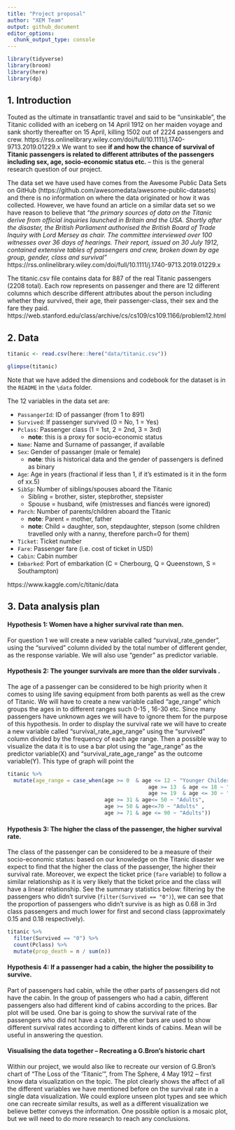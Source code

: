 ```yaml
---
title: "Project proposal"
author: "XEM Team"
output: github_document
editor_options: 
  chunk_output_type: console
---
```


```r
library(tidyverse)
library(broom)
library(here)
library(dp)

```

## 1. Introduction

Touted as the ultimate in transatlantic travel and said to be “unsinkable”, the Titanic collided with an iceberg on 14 April 1912 on her maiden voyage and sank shortly thereafter on 15 April, killing 1502 out of 2224 passengers and crew. https://rss.onlinelibrary.wiley.com/doi/full/10.1111/j.1740-9713.2019.01229.x We want to see **if and how the chance of survival of Titanic passengers is related to different attributes of the passengers including sex, age, socio-economic status etc.** -- this is the general research question of our project. 

The data set we have used have comes from the Awesome Public Data Sets on GitHub (https://github.com/awesomedata/awesome-public-datasets) and there is no information on where the data originated or how it was collected. However, we have found an article on a similar data set so we have reason to believe that *"the primary sources of data on the Titanic derive from official inquiries launched in Britain and the USA. Shortly after the disaster, the British Parliament authorised the British Board of Trade Inquiry with Lord Mersey as chair. The committee interviewed over 100 witnesses over 36 days of hearings. Their report, issued on 30 July 1912, contained extensive tables of passengers and crew, broken down by age group, gender, class and survival"* https://rss.onlinelibrary.wiley.com/doi/full/10.1111/j.1740-9713.2019.01229.x 

The titanic.csv file contains data for 887 of the real Titanic passengers (2208 total). Each row represents on passenger and there are 12 different columns which describe different attributes about the person including whether they survived, their age, their passenger-class, their sex and the fare they paid. https://web.stanford.edu/class/archive/cs/cs109/cs109.1166/problem12.html

## 2. Data

```r
titanic <- read.csv(here::here("data/titanic.csv"))

glimpse(titanic)
```

Note that we have added the dimensions and codebook for the dataset is in the `README` in the `\data` folder. 

The 12 variables in the data set are:

* `PassangerId`: ID of passanger (from 1 to 891)
* `Survived`: If passenger survived (0 = No, 1 = Yes)
* `Pclass`: Passenger class (1 = 1st, 2 = 2nd, 3 = 3rd) 
  + **note**: this is a proxy for socio-economic status
* `Name`: Name and Surname of passanger, if available
* `Sex`: Gender of passanger (male or female)
  + **note**: this is historical data and the gender of passengers is defined as binary
* `Age`: Age in years (fractional if less than 1, if it's estimated is it in the form of xx.5)
* `SibSp`: Number of siblings/spouses aboard the Titanic
  + Sibling = brother, sister, stepbrother, stepsister
  + Spouse = husband, wife (mistresses and fiancés were ignored)
* `Parch`: Number of parents/children aboard the Titanic
  + **note**: Parent = mother, father
  + **note**: Child = daughter, son, stepdaughter, stepson (some children travelled only with a nanny, therefore parch=0 for them)
* `Ticket`: Ticket number
* `Fare`: Passenger fare (i.e. cost of ticket in USD)
* `Cabin`: Cabin number
* `Embarked`: Port of embarkation (C = Cherbourg, Q = Queenstown, S = Southampton)

https://www.kaggle.com/c/titanic/data


## 3. Data analysis plan
#### Hypothesis 1: Women have a higher survival rate than men. 
For question 1 we will create a new variable called "survival_rate_gender", using the "survived" column divided by the total number of different gender, as the response variable. We will also use "gender" as predictor variable. 

#### Hypothesis 2: The younger survivals are more than the older survivals  . 
The age of a passenger can be considered to  be high priority when it comes to using life saving equipment from both parents as well as the crew of Titanic. We will have to create a new variable called "age_range" which groups the ages in to different ranges such 0-15 , 16-30 etc. Since many passengers have unknown ages we will have to ignore them for the purpose of this hypothesis. In order to display the survival rate we will have to create a new variable called "survival_rate_age_range" using the "survived" column  divided by the frequency of each age range. Then a possible way to visualize the data it is to use a bar plot using the "age_range" as the predictor variable(X) and "survival_rate_age_range" as the outcome variable(Y). This type of graph will point the 
```r
titanic %>%
  mutate(age_range = case_when(age >= 0  & age <= 12 ~ "Younger Childern",
                                             age >= 13  & age <= 18 ~ "Teenagers",
                                             age >= 19  & age <= 30 ~ "Young Adults",
                               age >= 31 & age<= 50 ~ "Adults",
                               age >= 50 & age<=70 ~ "Adults" ,
                               age >= 71 & age <= 90 ~ "Adults"))

```




#### Hypothesis 3: The higher the class of the passenger, the higher survival rate. 
The class of the passenger can be considered to be a measure of their socio-economic status: based on our knowledge on the Titanic disaster we expect to find that the higher the class of the passenger, the higher their survival rate. Moreover, we expect the ticket price (`fare` variable) to follow a similar relationship as it is very likely that the ticket price and the class will have a linear relationship. See the summary statistics below: filtering by the passengers who didn't survive (`filter(Survived == "0")`), we can see that the proportion of passengers who didn't survive is as high as 0.68 in 3rd class passengers and much lower for first and second class (approximately 0.15 and 0.18 respectively). 

```r
titanic %>%
  filter(Survived == "0") %>%
  count(Pclass) %>%
  mutate(prop_death = n / sum(n)) 
```


#### Hypothesis 4: If a passenger had a cabin, the higher the possibility to survive. 
Part of passengers had cabin, while the other parts of passengers did not have the cabin. In the group of passengers who had a cabin, different passengers also had different kind of cabins according to the prices. Bar plot will be used. One bar is going to show the survival rate of the passengers who did not have a cabin, the other bars are used to show different survival rates according to different kinds of cabins. Mean will be useful in answering the question. 


#### Visualising the data together -- Recreating a G.Bron's historic chart 
Within our project, we would also like to recreate our version of G.Bron's chart of “The Loss of the ‘Titanic'”, from The Sphere, 4 May 1912 -- first know data visualization on the topic. The plot clearly shows the affect of all the different variables we have mentioned before on the survival rate in a single data visualization. We could explore unseen plot types and see which one can recreate similar results, as well as a different visualization we believe better conveys the information. One possible option is a mosaic plot, but we will need to do more research to reach any conclusions.




